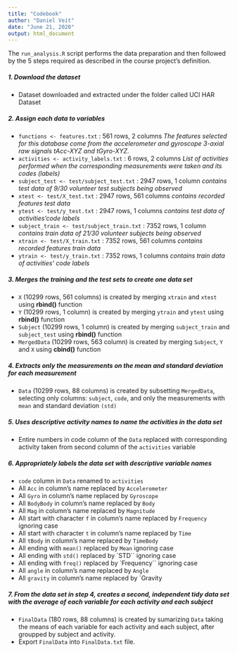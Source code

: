 ```yaml
---
title: "Codebook"
author: "Daniel Veit"
date: "June 21, 2020"
output: html_document
---
```


The `run_analysis.R` script performs the data preparation and then followed by the 5 steps required as described in the course project’s definition.

##### 1. Download the dataset

-   Dataset downloaded and extracted under the folder called UCI HAR Dataset

##### 2. Assign each data to variables

-   `functions <- features.txt` : 561 rows, 2 columns
    *The features selected for this database come from the accelerometer and gyroscope 3-axial raw signals tAcc-XYZ and tGyro-XYZ.*
-   `activities <- activity_labels.txt` : 6 rows, 2 columns
    *List of activities performed when the corresponding measurements were taken and its codes (labels)*
-   `subject_test <- test/subject_test.txt` : 2947 rows, 1 column
    *contains test data of 9/30 volunteer test subjects being observed*
-   `xtest <- test/X_test.txt` : 2947 rows, 561 columns
    *contains recorded features test data*
-   `ytest <- test/y_test.txt` : 2947 rows, 1 columns
    *contains test data of activities’code labels*
-   `subject_train <- test/subject_train.txt` : 7352 rows, 1 column
    *contains train data of 21/30 volunteer subjects being observed*
-   `xtrain <- test/X_train.txt` : 7352 rows, 561 columns
    *contains recorded features train data*
-   `ytrain <- test/y_train.txt` : 7352 rows, 1 columns
    *contains train data of activities’ code labels*

##### 3. Merges the training and the test sets to create one data set

-   `X` (10299 rows, 561 columns) is created by merging `xtrain` and `xtest` using **rbind()** function
-   `Y` (10299 rows, 1 column) is created by merging `ytrain` and `ytest` using **rbind()** function
-   `Subject` (10299 rows, 1 column) is created by merging `subject_train` and `subject_test` using **rbind()** function
-   `MergedData` (10299 rows, 563 column) is created by merging `Subject`, `Y` and `X` using **cbind()** function

##### 4. Extracts only the measurements on the mean and standard deviation for each measurement

-   `Data` (10299 rows, 88 columns) is created by subsetting `MergedData`, selecting only columns: `subject`, `code`, and only the measurements with `mean` and standard deviation `(std)`

##### 5. Uses descriptive activity names to name the activities in the data set

-   Entire numbers in code column of the `Data` replaced with corresponding activity taken from second column of the `activities` variable

##### 6. Appropriately labels the data set with descriptive variable names

-   `code` column in `Data` renamed to `activities`
-   All `Acc` in column’s name replaced by `Accelerometer`
-   All `Gyro` in column’s name replaced by `Gyroscope`
-   All `BodyBody` in column’s name replaced by `Body`
-   All `Mag` in column’s name replaced by `Magnitude`
-   All start with character `f` in column’s name replaced by `Frequency` ignoring case
-   All start with character `t` in column’s name replaced by `Time`
-   All `tBody` in column’s name replaced by `TimeBody`
-   All ending with `mean()` replaced by `Mean` ignoring case
-   All ending with `std()` replaced by \`STD\`\` ignoring case
-   All ending with `freq()` replaced by \`Frequency\`\` ignoring case
-   All `angle` in column’s name replaced by `Angle`
-   All `gravity` in column’s name replaced by \`Gravity

##### 7. From the data set in step 4, creates a second, independent tidy data set with the average of each variable for each activity and each subject

-   `FinalData` (180 rows, 88 columns) is created by sumarizing `Data` taking the means of each variable for each activity and each subject, after groupped by subject and activity.
-   Export `FinalData` into `FinalData.txt` file.
